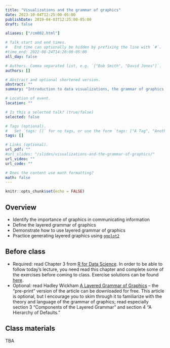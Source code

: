 ```yaml
---
title: "Visualizations and the grammar of graphics"
date: 2023-10-04T12:25:00-05:00
publishDate: 2019-04-03T12:25:00-05:00
draft: false

aliases: ["/cm002.html"]

# Talk start and end times.
#   End time can optionally be hidden by prefixing the line with `#`.
#time_end: 2022-08-24T14:20:00-05:00
all_day: false

# Authors. Comma separated list, e.g. `["Bob Smith", "David Jones"]`.
authors: []

# Abstract and optional shortened version.
abstract: ""
summary: "Introduction to data visualizations, the grammar of graphics, and ggplot2."

# Location of event.
location: ""

# Is this a selected talk? (true/false)
selected: false

# Tags (optional).
#   Set `tags: []` for no tags, or use the form `tags: ["A Tag", "Another Tag"]` for one or more tags.
tags: []

# Links (optional).
url_pdf: ""
#url_slides: "/slides/visualizations-and-the-grammar-of-graphics/"
url_video: ""
url_code: ""

# Does the content use math formatting?
math: false
---
```


```r
knitr::opts_chunk$set(echo = FALSE)
```

## Overview

* Identify the importance of graphics in communicating information
* Define the layered grammar of graphics
* Demonstrate how to use layered grammar of graphics
* Practice generating layered graphics using [`ggplot2`](https://github.com/hadley/ggplot2)


## Before class

* Required: read Chapter 3 from [R for Data Science](https://r4ds.had.co.nz/data-visualisation.html). In order to be able to follow today's lecture, you need read this chapter and complete some of the exercises before coming to class. Exercise solutions can be found [here](https://jrnold.github.io/r4ds-exercise-solutions/).
* Optional: read Hadley Wickham [A Layered Grammar of Graphics](https://vita.had.co.nz/papers/layered-grammar.html) -- the "pre-print" version of the article can be downloaded for free. This article is optional, but I encourage you to skim through it to familiarize with the theory and language of the grammar of graphics; read especially section 3 "Components of the Layered Grammar" and section 4 "A Hierarchy of Defaults."
    

## Class materials

TBA

<!--
* [Why visualize data?](/notes/why-visualize-data/)
* [The Grammar of Graphics](/notes/grammar-of-graphics/)
* [Practice generating graphics with ggplot2](/notes/gapminder/)

## Additional resources

Graphical design
* [Tufte, Edward R. *The Visual Display of Quantitative Information*.](https://www.edwardtufte.com/tufte/books_vdqi) Classic book on statistical graphics and visualization design.
* [Healey, Kieran. *Data Visualization: A Practical Guide*.](https://socviz.co/) An applied introduction to graphical design with lots of applications in `ggplot2` and many code examples.

ggplot2
* [ggplot2: Elegant Graphics for Data Analysis, 2nd Edition](https://ggplot2-book.org/) -- Hadley Wickham. Excellent resource for learning the intricacies of `ggplot2`.
* [Documentation for ggplot2](https://ggplot2.tidyverse.org/index.html)
* [R Graphics Cookbook, 2nd edition](https://r-graphics.org/) -- Winston Chang. A practical guide with 150 examples to generate quality statistical graphics based on the data you wish to present.

Cheatsheets
* [Data visualization with ggplot2 cheat sheet](https://raw.githubusercontent.com/rstudio/cheatsheets/main/data-visualization.pdf)
* [RStudio IDE Cheat Sheet](https://raw.githubusercontent.com/rstudio/cheatsheets/main/rstudio-ide.pdf)


## What you need to do after class

* Complete [Homework 1](/homework/edit-readme/) and submit the link to your repo on Canvas so we can grade it
* Review today's lecture and prepare for next class 
* This applies only if you [installed your software locally](/setup/#option-2---install-the-software-locally): 
    * Install the [`rcis`](https://github.com/css-materials/rcis) library from GitHub. To install it run the command `remotes::install_github("cis-ds/rcis")` in the console. We will be using data from this package in class. 
    * Notice: if you do not already have the `remotes` library installed, you will get an error. Go back and install this first using `install.packages("remotes")`, then run `remotes::install_github("css-materials/rcis")` in the console.
    
    
    
<!--
Optional:
* [How to build a complicated, layered graphic](/notes/minard/)
* [Exploring Minard's 1812 plot with `ggplot2`](https://github.com/andrewheiss/fancy-minard) - a much fancier (and more complex) version

* Why do we learn the `ggplot2` graphics library and not the base [`graphics`](https://cran.r-project.org/web/views/Graphics.html) system? David Robinson explains it well in [Don't teach built-in plotting to beginners (teach ggplot2)](http://varianceexplained.org/r/teach_ggplot2_to_beginners/), and follows up with a longer defense of `ggplot2` in [Why I use ggplot2](http://varianceexplained.org/r/why-I-use-ggplot2/)
-->